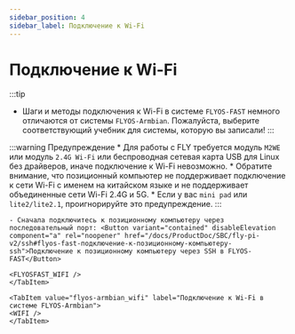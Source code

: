 ```yaml
---
sidebar_position: 4
sidebar_label: Подключение к Wi-Fi
---
```





# Подключение к Wi-Fi
:::tip
- Шаги и методы подключения к Wi-Fi в системе `FLYOS-FAST` немного отличаются от системы `FLYOS-Armbian`. Пожалуйста, выберите соответствующий учебник для системы, которую вы записали!
:::

:::warning Предупреждение
    * Для работы с FLY требуется модуль `M2WE` или модуль `2.4G Wi-Fi` или беспроводная сетевая карта USB для Linux без драйверов, иначе подключение к Wi-Fi невозможно.
    * Обратите внимание, что позиционный компьютер не поддерживает подключение к сети Wi-Fi с именем на китайском языке и не поддерживает объединенные сети Wi-Fi 2.4G и 5G.
    * Если у вас `mini pad` или `lite2/lite2.1`, проигнорируйте это предупреждение.
:::
<Tabs>
    <TabItem value="flyos-fast_wifi" label="Подключение к Wi-Fi в системе FLYOS-FAST">
    
    - Сначала подключитесь к позиционному компьютеру через последовательный порт: <Button variant="contained" disableElevation component="a" rel="noopener" href="/docs/ProductDoc/SBC/fly-pi-v2/ssh#flyos-fast-подключение-к-позиционному-компьютеру-ssh">Подключение к позиционному компьютеру через SSH в FLYOS-FAST</Button>

    <FLYOSFAST_WIFI />
    </TabItem>
    
    <TabItem value="flyos-armbian_wifi" label="Подключение к Wi-Fi в системе FLYOS-Armbian">
    <WIFI />
    </TabItem>
</Tabs>

 
